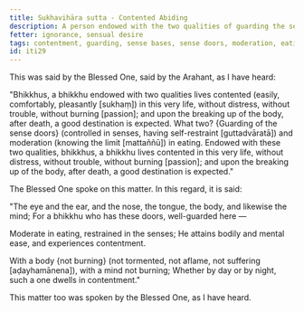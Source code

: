 ```yaml
---
title: Sukhavihāra sutta - Contented Abiding
description: A person endowed with the two qualities of guarding the sense doors and moderation in eating lives happily in this very life and after death, a good destination is expected.
fetter: ignorance, sensual desire
tags: contentment, guarding, sense bases, sense doors, moderation, eating, happiness, ease, iti
id: iti29
---
```


This was said by the Blessed One, said by the Arahant, as I have heard:

"Bhikkhus, a bhikkhu endowed with two qualities lives contented (easily, comfortably, pleasantly [sukhaṃ]) in this very life, without distress, without trouble, without burning [passion]; and upon the breaking up of the body, after death, a good destination is expected. What two? \{Guarding of the sense doors} (controlled in senses, having self-restraint [guttadvāratā]) and moderation (knowing the limit [mattaññū]) in eating. Endowed with these two qualities, bhikkhus, a bhikkhu lives contented in this very life, without distress, without trouble, without burning [passion]; and upon the breaking up of the body, after death, a good destination is expected."

The Blessed One spoke on this matter. In this regard, it is said:

"The eye and the ear, and the nose,
the tongue, the body, and likewise the mind;
For a bhikkhu who has these doors,
well-guarded here —

Moderate in eating,
restrained in the senses;
He attains bodily and mental ease,
and experiences contentment.

With a body \{not burning} (not tormented, not aflame, not suffering [aḍayhamānena]),
with a mind not burning;
Whether by day or by night,
such a one dwells in contentment."

This matter too was spoken by the Blessed One, as I have heard.